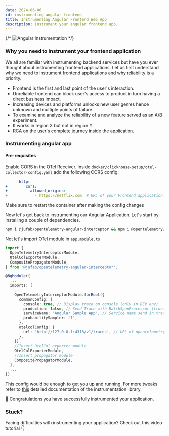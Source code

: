```yaml
---
date: 2024-06-06
id: instrumenting-angular-frontend
title: Instrumenting Angular Frontend Web App
description: Instrument your angular frontend app.
---
```




{/* ![Angular Instrumentation](/img/angular-instrumentation.webp) */}

### Why you need to instrument your frontend application

We all are familiar with instrumenting backend services but have you ever thought about instrumenting frontend applications. Let us first understand why we need to instrument frontend applications and why reliability is a priority.

- Frontend is the first and last point of the user's interaction.
- Unreliable frontend can block user's access to product in turn having a direct business impact.
- Increasing devices and platforms unlocks new user genres hence unknown and multiple points of failure.
- To examine and analyze the reliability of a new feature served as an A/B experiment.
- It works in region X but not in region Y.
- RCA on the user's complete journey inside the application.

### Instrumenting angular app 

#### Pre-requisites

Enable CORS in the OTel Receiver. Inside `docker/clickhouse-setup/otel-collector-config.yaml` add the following CORS config.

```yml
      http:
+        cors:
+          allowed_origins:
+            - https://netflix.com  # URL of your Frontend application
```

<Admonition>
Make sure to restart the container after making the config changes
</Admonition>

Now let's get back to instrumenting our Angular Application. Let's start by installing a couple of dependencies.

```sh
npm i @jufab/opentelemetry-angular-interceptor && npm i @opentelemetry/api @opentelemetry/sdk-trace-web @opentelemetry/sdk-trace-base @opentelemetry/core @opentelemetry/semantic-conventions @opentelemetry/resources @opentelemetry/exporter-trace-otlp-http @opentelemetry/exporter-zipkin @opentelemetry/propagator-b3 @opentelemetry/propagator-jaeger @opentelemetry/context-zone-peer-dep @opentelemetry/instrumentation @opentelemetry/instrumentation-document-load @opentelemetry/instrumentation-fetch @opentelemetry/instrumentation-xml-http-request @opentelemetry/propagator-aws-xray --save-dev
```

Not let's import OTel module in `app.module.ts`

```ts
import {
  OpenTelemetryInterceptorModule,
  OtelColExporterModule,
  CompositePropagatorModule,
} from '@jufab/opentelemetry-angular-interceptor';

@NgModule({
  ...
  imports: [
    ...
    OpenTelemetryInterceptorModule.forRoot({
      commonConfig: {
        console: true, // Display trace on console (only in DEV env)
        production: false, // Send Trace with BatchSpanProcessor (true) or SimpleSpanProcessor (false)
        serviceName: 'Angular Sample App', // Service name send in trace
        probabilitySampler: '1',
      },
      otelcolConfig: {
        url: 'http://127.0.0.1:4318/v1/traces', // URL of opentelemetry collector
      },
    }),
    //Insert OtelCol exporter module
    OtelColExporterModule,
    //Insert propagator module
    CompositePropagatorModule,
  ],
  ...
})
```

This config would be enough to get you up and running. For more tweaks refer to [this](https://github.com/jufab/opentelemetry-angular-interceptor#readme) detailed documentation of the instrumentation library.

🎉 Congratulations you have successfully instrumented your application.

### Stuck?

Facing difficulties with instrumenting your application? Check out this video tutorial 👇

<YouTube id="g-I-v1FtMoM" mute={false} />
